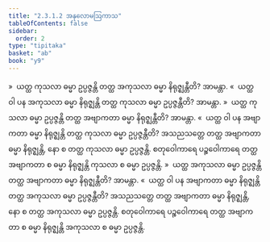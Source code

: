 ```yaml
---
title: "2.3.1.2 အနုလောမဩကာသ"
tableOfContents: false
sidebar:
  order: 2
type: "tipitaka"
basket: "ab"
book: "y9"
---
```



<DynamicBreadcrumb />

<Division number="165" book="y9" e="ch" v="35" p="51">

<Paragraph number="700" book="y9">
»  ယတ္ထ ကုသလာ ဓမ္မာ ဥပ္ပဇ္ဇန္တိ တတ္ထ အကုသလာ ဓမ္မာ နိရုဇ္ဈန္တီတိ? အာမန္တာ.
</Paragraph>

<Paragraph number="701" book="y9">
«  ယတ္ထ ဝါ ပန အကုသလာ ဓမ္မာ နိရုဇ္ဈန္တိ တတ္ထ ကုသလာ ဓမ္မာ ဥပ္ပဇ္ဇန္တီတိ? အာမန္တာ.
</Paragraph>

<Paragraph number="702" book="y9">
»  ယတ္ထ ကုသလာ ဓမ္မာ ဥပ္ပဇ္ဇန္တိ တတ္ထ အဗျာကတာ ဓမ္မာ နိရုဇ္ဈန္တီတိ? အာမန္တာ.
</Paragraph>

<Paragraph number="703" book="y9">
«  ယတ္ထ ဝါ ပန အဗျာကတာ ဓမ္မာ နိရုဇ္ဈန္တိ တတ္ထ ကုသလာ ဓမ္မာ ဥပ္ပဇ္ဇန္တီတိ?
</Paragraph>

<Paragraph number="704" book="y9">
အသညသတ္တေ တတ္ထ အဗျာကတာ ဓမ္မာ နိရုဇ္ဈန္တိ, နော စ တတ္ထ ကုသလာ ဓမ္မာ ဥပ္ပဇ္ဇန္တိ. စတုဝေါကာရေ ပဉ္စဝေါကာရေ တတ္ထ အဗျာကတာ စ ဓမ္မာ နိရုဇ္ဈန္တိ ကုသလာ စ ဓမ္မာ ဥပ္ပဇ္ဇန္တိ.
</Paragraph>

</Division>
<Division number="166" book="y9" e="ch" v="35" p="51">

<Paragraph number="705" book="y9">
»  ယတ္ထ အကုသလာ ဓမ္မာ ဥပ္ပဇ္ဇန္တိ တတ္ထ အဗျာကတာ ဓမ္မာ နိရုဇ္ဈန္တီတိ? အာမန္တာ.
</Paragraph>

<Paragraph number="706" book="y9">
«  ယတ္ထ ဝါ ပန အဗျာကတာ ဓမ္မာ နိရုဇ္ဈန္တိ တတ္ထ အကုသလာ ဓမ္မာ ဥပ္ပဇ္ဇန္တီတိ?
</Paragraph>

<Paragraph number="707" book="y9">
အသညသတ္တေ တတ္ထ အဗျာကတာ ဓမ္မာ နိရုဇ္ဈန္တိ, နော စ တတ္ထ အကုသလာ ဓမ္မာ ဥပ္ပဇ္ဇန္တိ. စတုဝေါကာရေ ပဉ္စဝေါကာရေ တတ္ထ အဗျာကတာ စ ဓမ္မာ နိရုဇ္ဈန္တိ အကုသလာ စ ဓမ္မာ ဥပ္ပဇ္ဇန္တိ.
</Paragraph>
</Division>